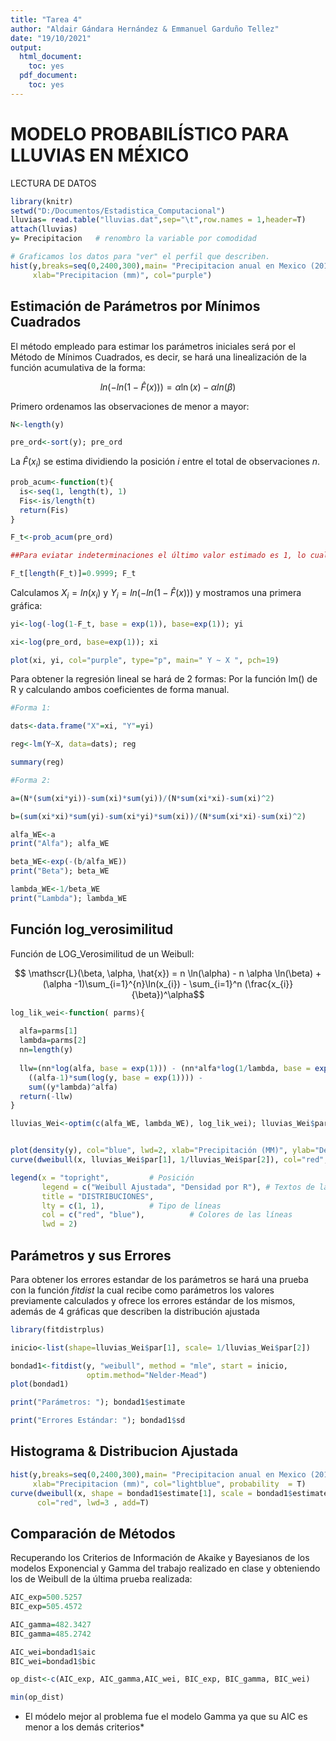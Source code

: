 ---
title: "Tarea 4"
author: "Aldair Gándara Hernández & Emmanuel Garduño Tellez"
date: "19/10/2021"
output:
  html_document:
    toc: yes
  pdf_document:
    toc: yes
---

# MODELO PROBABILÍSTICO PARA LLUVIAS EN MÉXICO


LECTURA DE DATOS

```{r}
library(knitr)
setwd("D:/Documentos/Estadistica_Computacional")
lluvias= read.table("lluvias.dat",sep="\t",row.names = 1,header=T)
attach(lluvias)
y= Precipitacion   # renombro la variable por comodidad

# Graficamos los datos para "ver" el perfil que describen.
hist(y,breaks=seq(0,2400,300),main= "Precipitacion anual en Mexico (2017)",
     xlab="Precipitacion (mm)", col="purple")


```

## Estimación de Parámetros por Mínimos Cuadrados

El método empleado para estimar los parámetros iniciales será por el Método de Mínimos Cuadrados, es decir, se hará una linealización de la función acumulativa de la forma: 

$$ ln( -ln(1-\hat{F}(x))) = \alpha \ln(x) - \alpha ln(\beta) $$


Primero ordenamos las observaciones de menor a mayor:

```{r}

N<-length(y)

pre_ord<-sort(y); pre_ord

```

La $\hat{F}(x_{i})$ se estima dividiendo la posición $i$ entre el total de observaciones $n$.

```{r}
prob_acum<-function(t){
  is<-seq(1, length(t), 1)
  Fis<-is/length(t)
  return(Fis)
}

F_t<-prob_acum(pre_ord)

##Para eviatar indeterminaciones el último valor estimado es 1, lo cual provocará una indeterminación en los Logarrotmos, se redondea a:

F_t[length(F_t)]=0.9999; F_t

```

Calculamos $X_{i} = ln(x_{i})$ y $Y_{i}=ln(-ln(1-\hat{F}(x)))$ y mostramos una primera gráfica:
```{r}

yi<-log(-log(1-F_t, base = exp(1)), base=exp(1)); yi

xi<-log(pre_ord, base=exp(1)); xi

plot(xi, yi, col="purple", type="p", main=" Y ~ X ", pch=19)


```

Para obtener la regresión lineal se hará de 2 formas: Por la función lm() de R y calculando ambos coeficientes de forma manual.

```{r}
#Forma 1:

dats<-data.frame("X"=xi, "Y"=yi)

reg<-lm(Y~X, data=dats); reg

summary(reg)

#Forma 2:

a=(N*(sum(xi*yi))-sum(xi)*sum(yi))/(N*sum(xi*xi)-sum(xi)^2)

b=(sum(xi*xi)*sum(yi)-sum(xi*yi)*sum(xi))/(N*sum(xi*xi)-sum(xi)^2)

alfa_WE<-a
print("Alfa"); alfa_WE

beta_WE<-exp(-(b/alfa_WE))
print("Beta"); beta_WE

lambda_WE<-1/beta_WE
print("Lambda"); lambda_WE

```
## Función log_verosimilitud

Función de LOG_Verosimilitud de un Weibull:

$$ \mathscr{L}(\beta, \alpha, \hat{x}) = n \ln(\alpha) - n \alpha \ln(\beta) + (\alpha -1)\sum_{i=1}^{n}\ln(x_{i}) - \sum_{i=1}^n (\frac{x_{i}}{\beta})^\alpha$$

```{r}

log_lik_wei<-function( parms){
  
  alfa=parms[1]
  lambda=parms[2]
  nn=length(y)
  
  llw=(nn*log(alfa, base = exp(1))) - (nn*alfa*log(1/lambda, base = exp(1))) +
    ((alfa-1)*sum(log(y, base = exp(1)))) - 
    sum((y*lambda)^alfa)
  return(-llw)
}

lluvias_Wei<-optim(c(alfa_WE, lambda_WE), log_lik_wei); lluvias_Wei$par


plot(density(y), col="blue", lwd=2, xlab="Precipitación (MM)", ylab="Densidad", main="")
curve(dweibull(x, lluvias_Wei$par[1], 1/lluvias_Wei$par[2]), col="red", lwd=2, add=T)

legend(x = "topright",         # Posición
       legend = c("Weibull Ajustada", "Densidad por R"), # Textos de la leyenda
       title = "DISTRIBUCIONES",
       lty = c(1, 1),          # Tipo de líneas
       col = c("red", "blue"),          # Colores de las líneas
       lwd = 2) 

```
## Parámetros y sus Errores

Para obtener los errores estandar de los parámetros se hará una prueba con la función *fitdist* la cual recibe como parámetros los valores previamente calculados y ofrece los errores estándar de los mismos, además de 4 gráficas que describen la distribución ajustada

```{r}
library(fitdistrplus)

inicio<-list(shape=lluvias_Wei$par[1], scale= 1/lluvias_Wei$par[2])

bondad1<-fitdist(y, "weibull", method = "mle", start = inicio, 
                 optim.method="Nelder-Mead")
plot(bondad1)

print("Parámetros: "); bondad1$estimate

print("Errores Estándar: "); bondad1$sd


```
## Histograma & Distribucion Ajustada

```{r}

hist(y,breaks=seq(0,2400,300),main= "Precipitacion anual en Mexico (2017)",
     xlab="Precipitacion (mm)", col="lightblue", probability  = T)
curve(dweibull(x, shape = bondad1$estimate[1], scale = bondad1$estimate[2]), 
      col="red", lwd=3 , add=T)
```

## Comparación de Métodos

Recuperando los Criterios de Información de Akaike y Bayesianos de los modelos Exponencial y Gamma del trabajo realizado en clase y obteniendo los de Weibull de la última prueba realizada:



```{r}

AIC_exp=500.5257
BIC_exp=505.4572

AIC_gamma=482.3427
BIC_gamma=485.2742

AIC_wei=bondad1$aic
BIC_wei=bondad1$bic

op_dist<-c(AIC_exp, AIC_gamma,AIC_wei, BIC_exp, BIC_gamma, BIC_wei)

min(op_dist)
```

* El módelo mejor al problema fue el modelo Gamma ya que su AIC es menor a los demás criterios*





